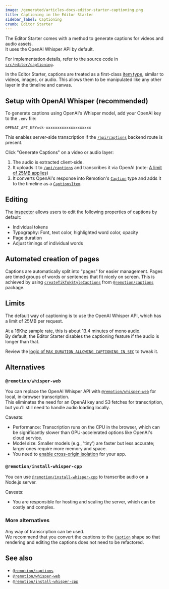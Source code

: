 ```yaml
---
image: /generated/articles-docs-editor-starter-captioning.png
title: Captioning in the Editor Starter
sidebar_label: Captioning
crumb: Editor Starter
---
```


The Editor Starter comes with a method to generate captions for videos and audio assets.  
It uses the OpenAI Whisper API by default.

For implementation details, refer to the source code in [`src/editor/captioning`](https://github.com/remotion-dev/editor-starter/tree/main/src/editor/captioning).

In the Editor Starter, captions are treated as a first-class [item type](/docs/editor-starter/tracks-items-assets#items), similar to videos, images, or audio. This allows them to be manipulated like any other layer in the timeline and canvas.

## Setup with OpenAI Whisper (recommended)

To generate captions using OpenAI's Whisper model, add your OpenAI key to the `.env` file:

```
OPENAI_API_KEY=sk-xxxxxxxxxxxxxxxxxxxx
```

This enables server-side transcription if the [`/api/captions`](/docs/editor-starter/backend-routes#post-apicaptions) backend route is present.

Click "Generate Captions" on a video or audio layer:

1. The audio is extracted client-side.
2. It uploads it to [`/api/captions`](/docs/editor-starter/backend-routes#post-apicaptions) and transcribes it via OpenAI (note: [A limit of 25MB applies](/docs/editor-starter/features-not-included#captioning-long-audio-files))
3. It converts OpenAI's response into Remotion's [`Caption`](/docs/captions/caption) type and adds it to the timeline as a [`CaptionsItem`](https://github.com/search?q=repo%3Aremotion-dev%2Feditor-starter+type+captionsitem&type=code).

## Editing

The [inspector](/docs/editor-starter/tracks-items-assets#inspectors) allows users to edit the following properties of captions by default:

- Individual tokens
- Typography: Font, text color, highlighted word color, opacity
- Page duration
- Adjust timings of individual words

## Automated creation of pages

Captions are automatically split into "pages" for easier management. Pages are timed groups of words or sentences that fit nicely on screen. This is achieved by using [`createTikTokStyleCaptions`](/docs/captions/create-tiktok-style-captions) from [`@remotion/captions`](/docs/captions) package.

## Limits

The default way of captioning is to use the OpenAI Whisper API, which has a limit of 25MB per request.

At a 16Khz sample rate, this is about 13.4 minutes of mono audio.  
By default, the Editor Starter disables the captioning feature if the audio is longer than that.

Review the [logic of `MAX_DURATION_ALLOWING_CAPTIONING_IN_SEC`](https://github.com/search?q=repo%3Aremotion-dev%2Feditor-starter%20MAX_DURATION_ALLOWING_CAPTIONING_IN_SEC&type=code) to tweak it.

## Alternatives

### `@remotion/whisper-web`

You can replace the OpenAI Whisper API with [`@remotion/whisper-web`](/docs/whisper-web) for local, in-browser transcription.  
This eliminates the need for an OpenAI key and S3 fetches for transcription, but you'll still need to handle audio loading locally.

Caveats:

- Performance: Transcription runs on the CPU in the browser, which can be significantly slower than GPU-accelerated options like OpenAI's cloud service.
- Model size: Smaller models (e.g., 'tiny') are faster but less accurate; larger ones require more memory and space.
- You need to [enable cross-origin isolation](/docs/whisper-web/can-use-whisper-web#important-considerations) for your app.

### `@remotion/install-whisper-cpp`

You can use [`@remotion/install-whisper-cpp`](/docs/install-whisper-cpp) to transcribe audio on a Node.js server.

Caveats:

- You are responsible for hosting and scaling the server, which can be costly and complex.

### More alternatives

Any way of transcription can be used.  
We recommend that you convert the captions to the [`Caption`](/docs/captions/caption) shape so that rendering and editing the captions does not need to be refactored.

## See also

- [`@remotion/captions`](/docs/captions)
- [`@remotion/whisper-web`](/docs/whisper-web)
- [`@remotion/install-whisper-cpp`](/docs/install-whisper-cpp)
